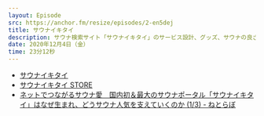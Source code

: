 ```yaml
---
layout: Episode
src: https://anchor.fm/resize/episodes/2-en5dej
title: サウナイキタイ
description: サウナ検索サイト「サウナイキタイ」のサービス設計、グッズ、サウナの良さについて話しました。
date: 2020年12月4日（金）
time: 23分12秒
---
```


- [サウナイキタイ](https://sauna-ikitai.com/)
- [サウナイキタイ STORE](https://sauna-ikitai.stores.jp/)
- [ネットでつながるサウナ愛　国内初＆最大のサウナポータル「サウナイキタイ」はなぜ生まれ、どうサウナ人気を支えていくのか (1/3) - ねとらぼ](https://nlab.itmedia.co.jp/nl/articles/1901/13/news003.html)
